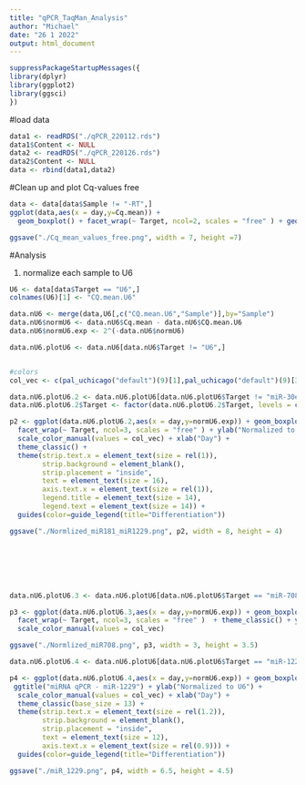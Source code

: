 ```yaml
---
title: "qPCR_TaqMan_Analysis"
author: "Michael"
date: "26 1 2022"
output: html_document
---
```



```r
suppressPackageStartupMessages({
library(dplyr)
library(ggplot2)
library(ggsci)
})
```


#load data
```r
data1 <- readRDS("./qPCR_220112.rds")
data1$Content <- NULL
data2 <- readRDS("./qPCR_220126.rds")
data2$Content <- NULL
data <- rbind(data1,data2)
```



#Clean up and plot Cq-values free
```r
data <- data[data$Sample != "-RT",]
ggplot(data,aes(x = day,y=Cq.mean)) +
  geom_boxplot() + facet_wrap(~ Target, ncol=2, scales = "free" ) + geom_point(aes(color = exp)) + theme_bw()

ggsave("./Cq_mean_values_free.png", width = 7, height =7)
```




#Analysis

1) normalize each sample to U6
```r
U6 <- data[data$Target == "U6",]
colnames(U6)[1] <- "CQ.mean.U6"

data.nU6 <- merge(data,U6[,c("CQ.mean.U6","Sample")],by="Sample")
data.nU6$normU6 <- data.nU6$Cq.mean - data.nU6$CQ.mean.U6
data.nU6$normU6.exp <- 2^(-data.nU6$normU6)

data.nU6.plotU6 <- data.nU6[data.nU6$Target != "U6",]


#colors
col_vec <- c(pal_uchicago("default")(9)[1],pal_uchicago("default")(9)[3],pal_uchicago("default")(9)[5])

data.nU6.plotU6.2 <- data.nU6.plotU6[data.nU6.plotU6$Target != "miR-30e" & data.nU6.plotU6$Target != "miR-708" ,]
data.nU6.plotU6.2$Target <- factor(data.nU6.plotU6.2$Target, levels = c("miR-181c","miR-1229"))

p2 <- ggplot(data.nU6.plotU6.2,aes(x = day,y=normU6.exp)) + geom_boxplot() + geom_point(aes(color = exp)) + 
  facet_wrap(~ Target, ncol=3, scales = "free" ) + ylab("Normalized to U6") +
  scale_color_manual(values = col_vec) + xlab("Day") + 
  theme_classic() + 
  theme(strip.text.x = element_text(size = rel(1)),
        strip.background = element_blank(),
        strip.placement = "inside",
        text = element_text(size = 16),
        axis.text.x = element_text(size = rel(1)),
        legend.title = element_text(size = 14),
        legend.text = element_text(size = 14)) +
  guides(color=guide_legend(title="Differentiation"))

ggsave("./Normlized_miR181_miR1229.png", p2, width = 8, height = 4)







data.nU6.plotU6.3 <- data.nU6.plotU6[data.nU6.plotU6$Target == "miR-708" ,]

p3 <- ggplot(data.nU6.plotU6.3,aes(x = day,y=normU6.exp)) + geom_boxplot() + geom_point(aes(color = exp)) + 
  facet_wrap(~ Target, ncol=3, scales = "free" )  + theme_classic() + ylab("Normalized to U6") +
  scale_color_manual(values = col_vec)

ggsave("./Normlized_miR708.png", p3, width = 3, height = 3.5)

data.nU6.plotU6.4 <- data.nU6.plotU6[data.nU6.plotU6$Target == "miR-1229" ,]

p4 <- ggplot(data.nU6.plotU6.4,aes(x = day,y=normU6.exp)) + geom_boxplot() + geom_point(aes(color = exp)) + 
 ggtitle("miRNA qPCR - miR-1229") + ylab("Normalized to U6") +
  scale_color_manual(values = col_vec) + xlab("Day") + 
  theme_classic(base_size = 13) + 
  theme(strip.text.x = element_text(size = rel(1.2)),
        strip.background = element_blank(),
        strip.placement = "inside",
        text = element_text(size = 12),
        axis.text.x = element_text(size = rel(0.9))) +
  guides(color=guide_legend(title="Differentiation"))

ggsave("./miR_1229.png", p4, width = 6.5, height = 4.5)
```




